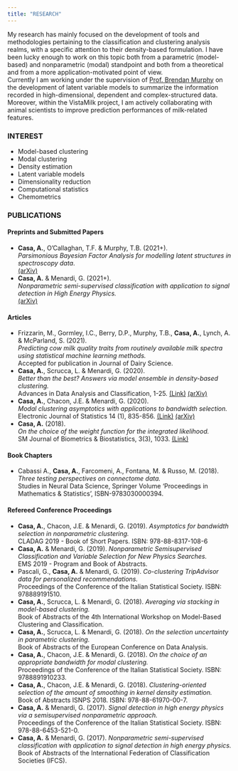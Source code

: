 ```yaml
---
title: "RESEARCH"
---
```


My research has mainly focused on the development of tools and methodologies pertaining to the classification and clustering analysis realms, with a specific attention to their density-based formulation. I have been lucky enough to work on this topic both from a parametric (model-based) and nonparametric (modal) standpoint and both from a theoretical and from a more application-motivated point of view. <br>
Currently I am working under the supervision of [Prof. Brendan Murphy](https://people.ucd.ie/brendan.murphy) on the development of latent variable models to summarize the information recorded in high-dimensional, dependent and complex-structured data. Moreover, within the VistaMilk project, I am actively collaborating with animal scientists to improve prediction performances of milk-related features. 

### INTEREST
* Model-based clustering 
* Modal clustering 
* Density estimation
* Latent variable models
* Dimensionality reduction 
* Computational statistics
* Chemometrics


### PUBLICATIONS
#### Preprints and Submitted Papers
* **Casa, A.**, O'Callaghan, T.F. & Murphy, T.B. (2021+). <br>
*Parsimonious Bayesian Factor Analysis for modelling latent structures in spectroscopy data*. <br>
[(arXiv)](https://arxiv.org/pdf/2101.12499.pdf)
* **Casa, A.** & Menardi, G. (2021+). <br>
*Nonparametric semi-supervised classification with application to signal detection in High Energy Physics.* <br>
[(arXiv)](https://arxiv.org/pdf/1809.02977.pdf)

#### Articles 
* Frizzarin, M., Gormley, I.C., Berry, D.P., Murphy, T.B., **Casa, A.**, Lynch, A. & McParland, S. (2021). <br>
*Predicting cow milk quality traits from routinely available milk spectra using statistical machine learning methods.* <br>
Accepted for publication in Journal of Dairy Science. 
* **Casa, A.**, Scrucca, L. & Menardi, G. (2020). <br>
*Better than the best? Answers via model ensemble in density-based clustering.* <br>
Advances in Data Analysis and Classification, 1-25. 
[(Link)](https://link.springer.com/article/10.1007/s11634-020-00423-6)
[(arXiv)](https://arxiv.org/abs/1911.06726)
* **Casa, A.**, Chacon, J.E. & Menardi, G. (2020). <br>
*Modal clustering asymptotics with applications to bandwidth selection.* <br>
Electronic Journal of Statistics 14 (1), 835-856. [(Link)](https://projecteuclid.org/download/pdfview_1/euclid.ejs/1581130993)
[(arXiv)](https://arxiv.org/abs/1901.07300)
* **Casa, A.** (2018).<br>
*On the choice of the weight function for the integrated likelihood.* <br>
SM Journal of Biometrics & Biostatistics, 3(3), 1033.
[(Link)](https://www.jsmcentral.org/sm-biometrics-biostatistics/fulltext_smjbb-v3-1033.pdf)

#### Book Chapters 
* Cabassi A., **Casa, A.**, Farcomeni, A., Fontana, M. & Russo, M. (2018). 
*Three testing perspectives on connectome data.* <br>
Studies in Neural Data Science, Springer Volume ‘Proceedings in Mathematics & Statistics’, ISBN-9783030000394.

#### Refereed Conference Proceedings
* **Casa, A.**, Chacon, J.E. & Menardi, G. (2019). *Asymptotics for bandwidth selection in nonparametric clustering.* <br>
CLADAG 2019 - Book of Short Papers. ISBN: 978-88-8317-108-6
* **Casa, A.** & Menardi, G. (2019). *Nonparametric Semisupervised Classification and Variable Selection for New Physics Searches.* <br> 
EMS 2019 - Program and Book of Abstracts.
* Pascali, G., **Casa, A.** & Menardi, G. (2019). *Co-clustering TripAdvisor data for personalized recommendations.* <br>
Proceedings of the Conference of the Italian Statistical Society. ISBN: 978889191510.
* **Casa, A.**, Scrucca, L. & Menardi, G. (2018). *Averaging via stacking in model-based clustering.* <br>
Book of Abstracts of the 4th International Workshop on Model-Based Clustering and Classification.
* **Casa, A.**, Scrucca, L. & Menardi, G. (2018). *On the selection uncertainty in parametric clustering.* <br>
Book of Abstracts of the European Conference on Data Analysis.
* **Casa, A.**, Chacon, J.E. & Menardi, G. (2018). *On the choice of an appropriate bandwidth for modal clustering.* <br>
Proceedings of the Conference of the Italian Statistical Society. ISBN: 9788891910233.
* **Casa, A.**, Chacon, J.E. & Menardi, G. (2018). *Clustering-oriented selection of the amount of smoothing in kernel density estimation.* <br>
Book of Abstracts ISNPS 2018. ISBN: 978-88-61970-00-7.
* **Casa, A.** & Menardi, G. (2017). *Signal detection in high energy physics via a semisupervised nonparametric approach.* <br>
Proceedings of the Conference of the Italian Statistical Society. ISBN: 978-88-6453-521-0.
* **Casa, A.** & Menardi, G. (2017). *Nonparametric semi-supervised classification with application to signal detection in high energy physics.* <br> Book of Abstracts of the International Federation of Classification Societies (IFCS).



